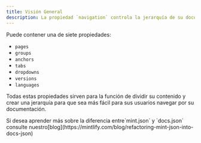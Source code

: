 ```yaml
---
title: Visión General
description: La propiedad `navigation` controla la jerarquía de su documentación.
---
```



Puede contener una de siete propiedades:

* `pages`
* `groups`
* `anchors`
* `tabs`
* `dropdowns`
* `versions`
* `languages`

Todas estas propiedades sirven para la función de dividir su contenido y crear una jerarquía para que sea más fácil para sus usuarios navegar por su documentación.

<ConfigUpgrade />

<Info>
  Si desea aprender más sobre la diferencia entre`mint.json` y
  `docs.json` consulte nuestro[blog](https://mintlify.com/blog/refactoring-mint-json-into-docs-json)
</Info>
